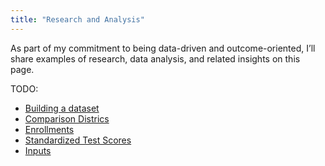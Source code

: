 ```yaml
---
title: "Research and Analysis"
---
```


As part of my commitment to being data-driven and outcome-oriented, I'll share examples of research, data analysis, and related insights on this page.

TODO: 

- [Building a dataset](research/building_a_dataset.html)
- [Comparison Districs](research/comparison_districts.html) 
- [Enrollments](research/enrollment.md)
- [Standardized Test Scores](research/test scores.md)
- [Inputs](research/inputs.md)
